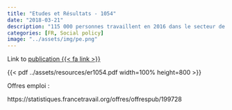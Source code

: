 ```yaml
---
title: "Etudes et Résultats - 1054"
date: "2018-03-21"
description: "115 000 personnes travaillent en 2016 dans le secteur de l'action sociale et médico-sociale des départements"
categories: [FR, Social policy]
image: "../assets/img/pe.png"
---
```


Link to [publication {{< fa link >}}](https://drees.solidarites-sante.gouv.fr/publications/etudes-et-resultats/115-000-personnes-travaillent-en-2016-dans-le-secteur-de-laction)

{{< pdf ../assets/resources/er1054.pdf width=100% height=800 >}}

Offres emploi :

https://statistiques.francetravail.org/offres/offrespub/199728